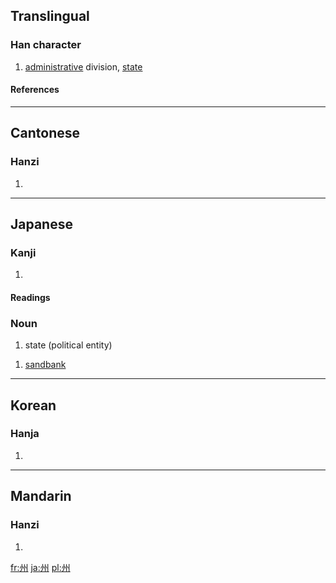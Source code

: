 ==Translingual==
===Han character===
{{Han char|rn=47|rad=巛|as=03|sn=6|four=3200<sub>0</sub>|canj=戈中戈中 (ILIL)}}
# [[administrative]] division, [[state]]
====References====
{{Han ref|kx=0324.010|dkj=08678|dj=0624.090|hdz=10046.030|uh=5DDE|ud=24030|bh=A67B|bd=42619}}
----
==Cantonese==
===Hanzi===
{{yue-hanzi|jyut=|y=jau1}}
# {{defn|Cantonese}}
----
==Japanese==
===Kanji===
{{ja-kanji|grade=3|rs=巛03}}
# {{defn|Japanese}} 
====Readings====
{{ja-readings|on=[[しゅう]] (''shū''), [[す]] (''su'')|kun=[[す]] (''su''), [[しま]] (''shima'')}}

===Noun===
{{ja-noun|k|hira=しゅう|rom=shū}}
# state (political entity)

{{ja-noun|k|hira=す|rom=su}}
# [[sandbank]]
----
==Korean==
===Hanja===
{{ko-hanja|hangeul=[[주]]|rv=ju|mr=chu}}
# {{defn|Korean}}
----

==Mandarin==
===Hanzi===
{{cmn-hanzi|pin=[[zhōu]] (zhou1)|wg=chou<sup>1</sup>}}
# {{defn|Mandarin}}

[[fr:州]]
[[ja:州]]
[[pl:州]]